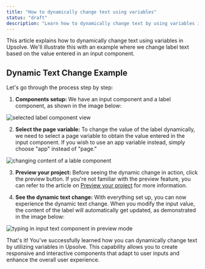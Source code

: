 ```yaml
---
title: "How to dynamically change text using variables"
status: "draft"
description: "Learn how to dynamically change text by using variables in Upsolve"
---
```


This article explains how to dynamically change text using variables in Upsolve. We'll illustrate this with an example where we change label text based on the value entered in an input component.

## Dynamic Text Change Example

Let's go through the process step by step:

1. **Components setup:** We have an input component and a label component, as shown in the image below:

<img
  src="https://cdn.peaka.com/how-to-guides/dynamic-change-1.png"
  alt="selected label component view"
/>

2. **Select the page variable:** To change the value of the label dynamically, we need to select a page variable to obtain the value entered in the input component. If you wish to use an app variable instead, simply choose "app" instead of "page."

<img
  src="https://cdn.peaka.com/how-to-guides/dynamic-change-3.png"
  alt="changing content of a lable component"
/>

3. **Preview your project:** Before seeing the dynamic change in action, click the preview button. If you're not familiar with the preview feature, you can refer to the article on [Preview your project](https://www.upsolve.com/docs/building-apps-and-dashboards/preview-your-project/) for more information.

4. **See the dynamic text change:** With everything set up, you can now experience the dynamic text change. When you modify the input value, the content of the label will automatically get updated, as demonstrated in the image below:

<img
  src="https://cdn.peaka.com/how-to-guides/dynamic-change-2.png"
  alt="typing in input text component in preview mode"
/>

That's it! You've successfully learned how you can dynamically change text by utilizing variables in Upsolve. This capability allows you to create responsive and interactive components that adapt to user inputs and enhance the overall user experience.
